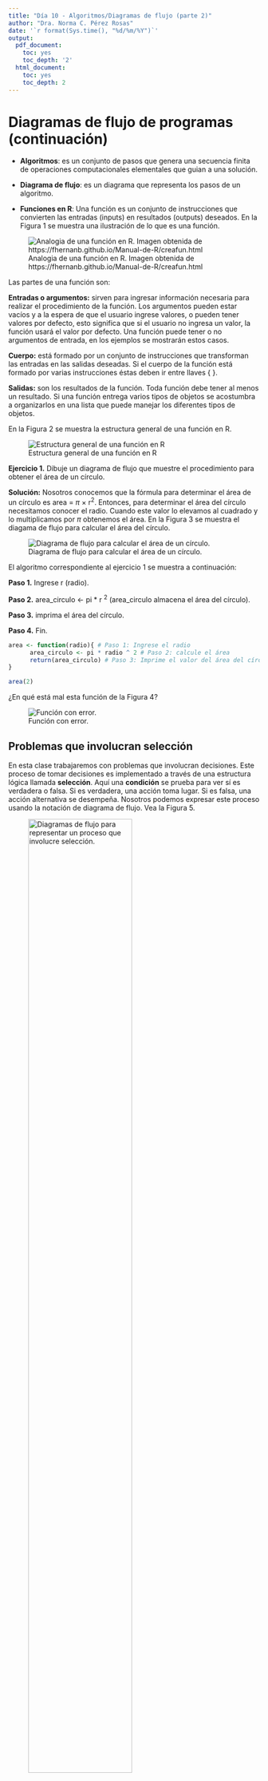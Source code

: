 ---
title: "Día 10 - Algoritmos/Diagramas de flujo (parte 2)"
author: "Dra. Norma C. Pérez Rosas"
date: '`r format(Sys.time(), "%d/%m/%Y")`'
output:
  pdf_document:
    toc: yes
    toc_depth: '2'
  html_document:
    toc: yes
    toc_depth: 2
---

# Diagramas de flujo de programas (continuación)

* **Algoritmos**: es un conjunto de pasos que genera una secuencia finita de operaciones computacionales elementales que guian a una solución.

* **Diagrama de flujo**: es un diagrama que representa los pasos de un algoritmo.

* **Funciones en R**: Una función es un conjunto de instrucciones que convierten las entradas (inputs) en resultados (outputs) deseados. En la Figura 1 se muestra una ilustración de lo que es una función.


![Analogia de una función en R. Imagen obtenida de https://fhernanb.github.io/Manual-de-R/creafun.html](function_machine.png)

Las partes de una función son:

**Entradas o argumentos:** sirven para ingresar información necesaria para realizar el procedimiento de la función. Los argumentos pueden estar vacíos y a la espera de que el usuario ingrese valores, o pueden tener valores por defecto, esto significa que si el usuario no ingresa un valor, la función usará el valor por defecto. Una función puede tener o no argumentos de entrada, en los ejemplos se mostrarán estos casos.

**Cuerpo:** está formado por un conjunto de instrucciones que transforman las entradas en las salidas deseadas. Si el cuerpo de la función está formado por varias instrucciones éstas deben ir entre llaves { }.


**Salidas:** son los resultados de la función. Toda función debe tener al menos un resultado. Si una función entrega varios tipos de objetos se acostumbra a organizarlos en una lista que puede manejar los diferentes tipos de objetos.


En la Figura 2 se muestra la estructura general de una función en R.

![Estructura general de una función en R](cuerpo.png)


**Ejercicio 1.** Dibuje un diagrama de flujo que muestre el procedimiento para obtener el área de un círculo.


**Solución:** Nosotros conocemos que la fórmula para determinar el área de un círculo es area = $\pi$ $\times$ r$^2$. Entonces, para determinar el área del círculo necesitamos conocer el radio. Cuando este valor lo elevamos al cuadrado y lo multiplicamos por $\pi$ obtenemos el área. En la Figura 3 se muestra el diagama de flujo para calcular el área del círculo. 

![Diagrama de flujo para calcular el área de un círculo.](area_clase.png)



El algoritmo correspondiente al ejercicio 1 se muestra a continuación:

**Paso 1.** Ingrese r (radio).

**Paso 2.** area_circulo $\leftarrow$  pi * r $^2$ (area_circulo almacena el área del círculo).

**Paso 3.** imprima el área del círculo.

**Paso 4.** Fin. 



```{r}
area <- function(radio){ # Paso 1: Ingrese el radio
      area_circulo <- pi * radio ^ 2 # Paso 2: calcule el área 
      return(area_circulo) # Paso 3: Imprime el valor del área del círculo  
} 

area(2)
```


¿En qué está mal esta función de la Figura 4?

![Función con error.](ejemplo_mal1.png)



## Problemas que involucran selección 

En esta clase trabajaremos con problemas que involucran decisiones. Este proceso de tomar decisiones es implementado a través de una estructura lógica llamada **selección**. Aquí una **condición** se prueba para ver sí es verdadera o falsa. Si es verdadera, una acción toma lugar. Si es falsa, una acción alternativa se desempeña. Nosotros podemos expresar este proceso usando la notación de diagrama de flujo. Vea la Figura 5. 


![Diagramas de flujo para representar un proceso que involucre selección.](decision.png){width=70% }



Note que realizar cierta acción puede involucrar una o más secuencias de operaciones y debe haber un punto común para satisfacer la regla simple apuntando al conector conteniendo la palabra **Fin**. Un diagrama de flujo puede contener cualquier número de procesos que involucre selección, dependiendo de los requerimentos del proceso y los bloques pueden aparecer en cualquier secuencia dependiendo de la decisión lógica del programa. Por ejemplo, un número de bloques de decisión puede seguir a otro. A continuación se presenta un ejemplo para clarificar este concepto. 

**Problema 1.** Dibuje un diagrama de flujo que muestre la ganancia o pérdidas obtenidas en una venta. 


**Solución:** La ganancia o la pérdida de una venta puede ser obtenida si el precio del costo y de la venta se conocen. Sin embargo, hay necesidad de hacer una decisión aquí. Si el precio del costo es mayor al precio de venta, entonces indica una pérdida en el proceso. De lo contrario, puede ser una ganancia cero (no hubo ganancia ni pérdida) o alguna ganancia. La Figura 6 representa el diagrama de flujoj que soluciona el problema. 

![Diagramas de flujo para representar la ganancia o pérdidas obtenidas en una venta.](venta4.png)


El algoritmo que corresponde al problema anterior es el siguiente:

**Paso 1.** Ingrese PC (precio de la compra) y PV (precio de venta).

**Paso 2.** 
                  
             Si (if) PC < PV
             
                  calcule ganancia <- PV - PC
                             
                  imprima "La ganancia es"; ganancia
            
                caso contrario (if-else)    
                
                  Imprima "No hay ganancia ni pérdida"
                  
                caso contrario (else)
                
                   calcule PER <- PC - PV
                  
                  imprima "La pérdida es"; PER
                  
             Fin (End-if)
                

**Paso 3.** Fin. 


Implementación del algoritmo en R 

```{r}
venta <- function(precio_costo, precio_venta) {
if (precio_costo < precio_venta) {
  ganancia <- precio_venta - precio_costo
  print(paste("La ganancia es", ganancia))  
} else if (precio_costo == precio_venta ) {
  print(paste("No hay ganancia ni pérdida"))
} else {
  perdida <- precio_costo - precio_venta
  print (paste("La pérdida es", perdida))
}
}

venta(10, 5)
```

**Ejemplo 2** Construya un procedimiento para determinar quién es el número mayor de un par de números. 


**Solución:** Nosotros tenemos que determinar cuál de los dos números es mayor. Para ello necesitamos comparar los números y determinar ¿cuál es el mayor?

En la Figura 7, se muestra el diagrama de flujo del programa asumiendo que los dos números son diferentes.

![Diagramas de flujo para representar el proceso de encontrar qué número es mayor.](mayor2.png)



El algoritmo que corresponde al problema dos es el siguiente:

**Paso 1.** Ingrese A y B.

**Paso 2.** 
                  
             Si (if) A > B
                  
                  Entonces num_mayor <- A
            
             caso contrario (else)    
             
                  num_mayor <- B
                  
             Fin (end-if)
                

**Paso 3.** Imprima num_mayor. 

**Paso 4.** Fin. 

La implementación del algoritmo en R se muestra a continuación:

```{r}
mayor <- function(A, B) {
if (A > B) {
  num_mayor <- A
} else {
  num_mayor <- B
} 
  print(paste("El número mayor es", num_mayor))
}

mayor(3, 5)
```
**Ejemplo 3** Construya un diagrama de flujo para determinar si un número es par o impar. 

**Solución:** Nosotros sabemos que un número es par si es completamente divisible entre 2. Esto significa que si nosotros desarrollamos la division entera de un número determinado, el residuo de la división va a ser cero. Para construir el diagrama de flujo, se acepta el número como entrada, obtenemos el residuo de la división entera al tomar al número de entrada como dividendo y entonces verificar si el residuo es cero. Si es cero, entonces la conclusión será que el número es par, caso contrario el número será impar. 


![Diagramas de flujo para representar el proceso de encontrar si un número es par o impar.](par_impar.png)


El algoritmo correspondiente al problema 3 se muestra a continuación:


**Paso 1.** Ingrese A.

**Paso 2.** Calcule el residuo <- residuo de (A/2).

**Paso 3.** 
                  
             Si (if) R = 0
                  
                  Entonces imprima es una número par 
            
             caso contrario (else)    
             
                  Entonces imprima es una número impar
                  
             Fin (end-if)

**Paso 4.** Fin. 

La implementación del algoritmo en R se muestra a continuación:

```{r}
par_impar <- function(A) {
  residuo <- A %% 2
if (residuo == 0) {
  print("El número es par")
} else {
  print("El número es impar")
} 
}

par_impar(4)
```
**Ejemplo 4.** Determine el precio final que se debe pagar en una venta. El precio final consiste en el precio de venta más impuestos. El impuesto que se cobrará esta definido por: 

a) 8% al precio de venta para productos nacionales
b) 18% al precio de venta para productos extranjeros

Construya un diagrama de flujo de programa que muestre cómo se determina el precio final de venta. 

**Solución: ** Nosotros debemos calcular el impuesto de venta tomando en cuenta uno de los dos tipos de impuestos. Para este propósito, requerimos dos entradas: el precio de venta y el origen del producto. Asuma que nosotros proporcionamos respectivamente "N" o "E" si el producto es nacional o extranjero.

![Diagramas de flujo que muestre cómo se determina el precio final de venta.](impuesto.png)



El algoritmo correspondiente al ejemplo 4 se muestra a continuación:


**Paso 1.** Ingrese precio_venta.

**Paso 2.** Ingrese N o E si el producto es nacional o extranjero.

**Paso 3.** 
                  
             Si (if) origen = N
                  
                  Entonces calcule impuesto <- precio_venta*0.08
            
             caso contrario (else)    
             
                  Entonces calcule impuesto <- precio_venta*0.18
                  
             Fin (end-if)
             
                  

**Paso 4.** Calcule precio_total <- precio_venta + impuesto

**Paso 5.** Imprima precio_total 

**Paso 6.** Fin. 

La implementación del algoritmo en R se muestra a continuación:


```{r}
venta <- function(precio_venta) {
  origen = readline(prompt = "Precione N para venta nacional o E para venta extranjera: ")
if (origen == 'N') {
  impuesto <- precio_venta*0.08 
} else {
  impuesto <- precio_venta*0.18 
} 
precio_total = precio_venta + impuesto
print (paste("El precio total es:", precio_total))
}

venta(10)
```


# Participación del día martes 13 de Abril del 2021.

Construya el diagrama de flujo, algoritmo y función en R para cálcular el producto de dos números. Al terminar comparta su pantalla y explique sus resultados. 

Nota: ingrese a [Google colab](https://colab.research.google.com/#create=true&language=r) y escriba su función en R.


# Tarea 5

Haga un diagrama de flujo y el algoritmo que convierta de dólares a pesos mexicanos y de pesos mexicanos a dólares.  Entregar máximo el miércoles 14 de Abril del 2021 a las 15 horas, nombre su archivo como tarea5_apellidonombre_fecha.PDF


Al inicio de su archivo coloque lo siguiente: 

#2NV1 


#Tarea Número x


#Nombre completo 


#Número de Boleta 


#Direccion de correo electronico institucional


#"Yo trabajé esta tarea sola/solo usando sólo los materiales visto en clase"


#"Yo trabajé esta tarea con Nombre completo de la persona con la que trabajó"

#Reporte los sitios de dónde obtuvo los datos 

 

# Bibliografía 

Flowchart and algorithm basics. The art of programming. A. B. Chaudhuri. Mercury Learning and Information. 2020.

# Referencias
https://fhernanb.github.io/Manual-de-R/creafun.html

#  Asistencia

From Edgar isaac Gutiérrez to Everyone:  02:35 PM

presente

From Anna Viquez to Everyone:  02:35 PM

presente

From Alhelí García to Everyone:  02:35 PM

Presente

From Angel Pimentel to Everyone:  02:35 PM

presente

From Andrew Betanzos to Everyone:  02:35 PM

presente

From Daniela Roman to Everyone:  02:35 PM

Presente

From Max to Everyone:  02:40 PM

Presente

From Luis Cabrera to Everyone:  02:40 PM

presente

From Leon Gonzalez to Everyone:  02:44 PM

presente

From Ximena Martínez to Everyone:  02:51 PM

Presente

From Lorena Silva to Everyone:  03:01 PM

presente

From Valeria Olvera Aguilar to Everyone:  03:01 PM

Presente





